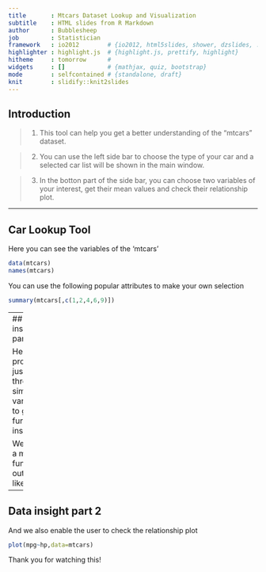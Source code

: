 ```yaml
---
title       : Mtcars Dataset Lookup and Visualization
subtitle    : HTML slides from R Markdown
author      : Bubblesheep
job         : Statistician
framework   : io2012        # {io2012, html5slides, shower, dzslides, ...}
highlighter : highlight.js  # {highlight.js, prettify, highlight}
hitheme     : tomorrow      # 
widgets     : []            # {mathjax, quiz, bootstrap}
mode        : selfcontained # {standalone, draft}
knit        : slidify::knit2slides
---
```



## Introduction


> 1. This tool can help you get a better understanding of the "mtcars" dataset.

> 2. You can use the left side bar to choose the type of your car and a selected car list will be shown in the main window.

> 3. In the botton part of the side bar, you can choose two variables of your interest, get their mean values and check their relationship plot.

---

## Car Lookup Tool

Here you can see the variables of the 'mtcars'
```r
data(mtcars)
names(mtcars)
```

You can use the following popular attributes to make your own selection
```r
summary(mtcars[,c(1,2,4,6,9)])
```

---
## Data insight part 1

Here I provide just three simple variables to get a further insight

We have a mean function output like:
```r
mean(mtcars[,"mpg"])
```



---

## Data insight part 2

And we also enable the user to check the relationship plot

```r
plot(mpg~hp,data=mtcars)
```

Thank you for watching this!